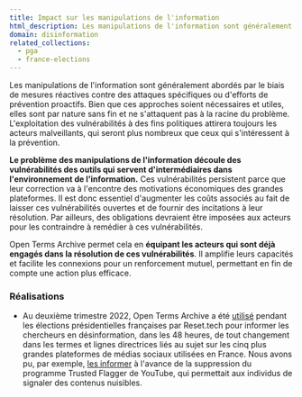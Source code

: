 ```yaml
---
title: Impact sur les manipulations de l'information
html_description: Les manipulations de l'information sont généralement abordés par le biais de mesures réactives contre des attaques spécifiques ou d'efforts de prévention proactifs.
domain: disinformation
related_collections:
  - pga
  - france-elections
---
```


Les manipulations de l'information sont généralement abordés par le biais de mesures réactives contre des attaques spécifiques ou d'efforts de prévention proactifs. Bien que ces approches soient nécessaires et utiles, elles sont par nature sans fin et ne s'attaquent pas à la racine du problème. L'exploitation des vulnérabilités à des fins politiques attirera toujours les acteurs malveillants, qui seront plus nombreux que ceux qui s'intéressent à la prévention.

**Le problème des manipulations de l'information découle des vulnérabilités des outils qui servent d'intermédiaires dans l'environnement de l'information.** Ces vulnérabilités persistent parce que leur correction va à l'encontre des motivations économiques des grandes plateformes. Il est donc essentiel d'augmenter les coûts associés au fait de laisser ces vulnérabilités ouvertes et de fournir des incitations à leur résolution. Par ailleurs, des obligations devraient être imposées aux acteurs pour les contraindre à remédier à ces vulnérabilités.

Open Terms Archive permet cela en **équipant les acteurs qui sont déjà engagés dans la résolution de ces vulnérabilités**. Il amplifie leurs capacités et facilite les connexions pour un renforcement mutuel, permettant en fin de compte une action plus efficace.

### Réalisations

- Au deuxième trimestre 2022, Open Terms Archive a été [utilisé](https://www.reset.tech/resources/memos-on-platforms-behaviour-during-the-2022-french-elections/) pendant les élections présidentielles françaises par Reset.tech pour informer les chercheurs en désinformation, dans les 48 heures, de tout changement dans les termes et lignes directrices liés au sujet sur les cinq plus grandes plateformes de médias sociaux utilisées en France. Nous avons pu, par exemple, [les informer](https://opentermsarchive.org/case-studies/youtube-closes-its-fast-track-content-flagging-program-to-individuals) à l'avance de la suppression du programme Trusted Flagger de YouTube, qui permettait aux individus de signaler des contenus nuisibles.

